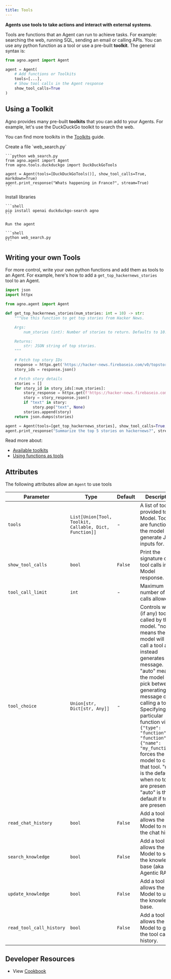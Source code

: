```yaml
---
title: Tools
---
```


**Agents use tools to take actions and interact with external systems**.

Tools are functions that an Agent can run to achieve tasks. For example: searching the web, running SQL, sending an email or calling APIs. You can use any python function as a tool or use a pre-built **toolkit**. The general syntax is:

```python
from agno.agent import Agent

agent = Agent(
    # Add functions or Toolkits
    tools=[...],
    # Show tool calls in the Agent response
    show_tool_calls=True
)
```

## Using a Toolkit

Agno provides many pre-built **toolkits** that you can add to your Agents. For example, let's use the DuckDuckGo toolkit to search the web.

<Tip>You can find more toolkits in the [Toolkits](/tools/toolkits) guide.</Tip>

<Steps>
  <Step title="Create Web Search Agent">
    Create a file `web_search.py`

    ```python web_search.py
    from agno.agent import Agent
    from agno.tools.duckduckgo import DuckDuckGoTools

    agent = Agent(tools=[DuckDuckGoTools()], show_tool_calls=True, markdown=True)
    agent.print_response("Whats happening in France?", stream=True)
    ```

  </Step>
  <Step title="Run the agent">
    Install libraries

    ```shell
    pip install openai duckduckgo-search agno
    ```

    Run the agent

    ```shell
    python web_search.py
    ```

  </Step>
</Steps>

## Writing your own Tools

For more control, write your own python functions and add them as tools to an Agent. For example, here's how to add a `get_top_hackernews_stories` tool to an Agent.

```python hn_agent.py
import json
import httpx

from agno.agent import Agent

def get_top_hackernews_stories(num_stories: int = 10) -> str:
    """Use this function to get top stories from Hacker News.

    Args:
        num_stories (int): Number of stories to return. Defaults to 10.

    Returns:
        str: JSON string of top stories.
    """

    # Fetch top story IDs
    response = httpx.get('https://hacker-news.firebaseio.com/v0/topstories.json')
    story_ids = response.json()

    # Fetch story details
    stories = []
    for story_id in story_ids[:num_stories]:
        story_response = httpx.get(f'https://hacker-news.firebaseio.com/v0/item/{story_id}.json')
        story = story_response.json()
        if "text" in story:
            story.pop("text", None)
        stories.append(story)
    return json.dumps(stories)

agent = Agent(tools=[get_top_hackernews_stories], show_tool_calls=True, markdown=True)
agent.print_response("Summarize the top 5 stories on hackernews?", stream=True)
```

Read more about:

- [Available toolkits](/tools/toolkits)
- [Using functions as tools](/tools/functions)

## Attributes

The following attributes allow an `Agent` to use tools

| Parameter                | Type                                                   | Default | Description                                                                                                                                                                                                                                                                                                                                                                                                                                         |
| ------------------------ | ------------------------------------------------------ | ------- | --------------------------------------------------------------------------------------------------------------------------------------------------------------------------------------------------------------------------------------------------------------------------------------------------------------------------------------------------------------------------------------------------------------------------------------------------- |
| `tools`                  | `List[Union[Tool, Toolkit, Callable, Dict, Function]]` | -       | A list of tools provided to the Model. Tools are functions the model may generate JSON inputs for.                                                                                                                                                                                                                                                                                                                                                  |
| `show_tool_calls`        | `bool`                                                 | `False` | Print the signature of the tool calls in the Model response.                                                                                                                                                                                                                                                                                                                                                                                        |
| `tool_call_limit`        | `int`                                                  | -       | Maximum number of tool calls allowed.                                                                                                                                                                                                                                                                                                                                                                                                               |
| `tool_choice`            | `Union[str, Dict[str, Any]]`                           | -       | Controls which (if any) tool is called by the model. "none" means the model will not call a tool and instead generates a message. "auto" means the model can pick between generating a message or calling a tool. Specifying a particular function via `{"type": "function", "function": {"name": "my_function"}}` forces the model to call that tool. "none" is the default when no tools are present. "auto" is the default if tools are present. |
| `read_chat_history`      | `bool`                                                 | `False` | Add a tool that allows the Model to read the chat history.                                                                                                                                                                                                                                                                                                                                                                                          |
| `search_knowledge`       | `bool`                                                 | `False` | Add a tool that allows the Model to search the knowledge base (aka Agentic RAG).                                                                                                                                                                                                                                                                                                                                                                    |
| `update_knowledge`       | `bool`                                                 | `False` | Add a tool that allows the Model to update the knowledge base.                                                                                                                                                                                                                                                                                                                                                                                      |
| `read_tool_call_history` | `bool`                                                 | `False` | Add a tool that allows the Model to get the tool call history.                                                                                                                                                                                                                                                                                                                                                                                      |

## Developer Resources

- View [Cookbook](https://github.com/agno-agi/agno/tree/main/cookbook/agent_concepts/tools)

